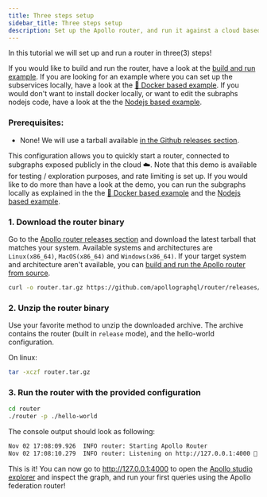 ```yaml
---
title: Three steps setup
sidebar_title: Three steps setup
description: Set up the Apollo router, and run it against a cloud based example.
---
```


In this tutorial we will set up and run a router in three(3) steps!

If you would like to build and run the router, have a look at the [build and run example](build).
If you are looking for an example where you can set up the subservices locally, have a look at the [🐳 Docker based example](docker).
If you would don't want to install docker locally, or want to edit the subraphs nodejs code, have a look at the the [Nodejs based example](nodejs).

### Prerequisites:

- None! We will use a tarball available [in the Github releases section](https://github.com/apollographql/router/releases).

This configuration allows you to quickly start a router, connected to subgraphs exposed publicly in the cloud ☁️. Note that this demo is available for testing / exploration purposes, and rate limiting is set up. If you would like to do more than have a look at the demo, you can run the subgraphs locally as explained in the the [🐳 Docker based example](docker) and the [Nodejs based example](nodejs).

### 1. Download the router binary

Go to the [Apollo router releases section](https://github.com/apollographql/router/releases) and download the latest tarball that matches your system. Available systems and architectures are `Linux(x86_64)`, `MacOS(x86_64)` and `Windows(x86_64)`.
If your target system and architecture aren't available, you can [build and run the Apollo router from source](build-and-run-the-apollo-router-from-source).

```sh
curl -o router.tar.gz https://github.com/apollographql/router/releases/download/v0.1.0-prealpha.3/router-0.1.0-prealpha.3-x86_64-linux.tar.gz
```

### 2. Unzip the router binary

Use your favorite method to unzip the downloaded archive. The archive contains the router (built in `release` mode), and the hello-world configuration.

On linux:

```sh
tar -xczf router.tar.gz
```

### 3. Run the router with the provided configuration

```sh
cd router
./router -p ./hello-world
```

The console output should look as following:

```sh
Nov 02 17:08:09.926  INFO router: Starting Apollo Router
Nov 02 17:08:10.279  INFO router: Listening on http://127.0.0.1:4000 🚀
```

This is it! You can now go to http://127.0.0.1:4000 to open the [Apollo studio explorer](https://www.apollographql.com/docs/studio/explorer/) and inspect the graph, and run your first queries using the Apollo federation router!
